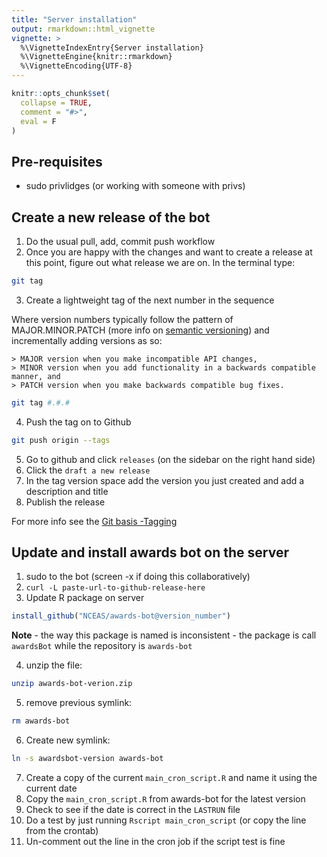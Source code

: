 ```yaml
---
title: "Server installation"
output: rmarkdown::html_vignette
vignette: >
  %\VignetteIndexEntry{Server installation}
  %\VignetteEngine{knitr::rmarkdown}
  %\VignetteEncoding{UTF-8}
---
```


```r
knitr::opts_chunk$set(
  collapse = TRUE,
  comment = "#>",
  eval = F
)
```

## Pre-requisites
- sudo privlidges (or working with someone with privs)

## Create a new release of the bot
1. Do the usual pull, add, commit push workflow
2. Once you are happy with the changes and want to create a release at this point, figure out what release we are on. In the terminal type:
```bash
git tag
```

3. Create a lightweight tag of the next number in the sequence

Where version numbers typically follow the pattern of MAJOR.MINOR.PATCH (more info on [semantic versioning](https://semver.org/)) and incrementally adding versions as so:

    > MAJOR version when you make incompatible API changes,
    > MINOR version when you add functionality in a backwards compatible manner, and
    > PATCH version when you make backwards compatible bug fixes.

```bash
git tag #.#.#
```

4. Push the tag on to Github
```bash
git push origin --tags
```

5. Go to github and click `releases` (on the sidebar on the right hand side)
6. Click the `draft a new release` 
7. In the tag version space add the version you just created and add a description and title
8. Publish the release

For more info see the [Git basis -Tagging](https://git-scm.com/book/en/v2/Git-Basics-Tagging)

## Update and install awards bot on the server

1. sudo to the bot (screen -x if doing this collaboratively)
2. `curl -L paste-url-to-github-release-here`
3. Update R package on server
```r
install_github("NCEAS/awards-bot@version_number")
```

**Note** - the way this package is named is inconsistent - the package is call `awardsBot` while the repository is `awards-bot`

4. unzip the file:
```bash
unzip awards-bot-verion.zip
```

5. remove previous symlink:
```bash
rm awards-bot
```

6. Create new symlink:
```bash
ln -s awardsbot-version awards-bot
```

7. Create a copy of the current `main_cron_script.R` and name it using the current date
8. Copy the `main_cron_script.R` from awards-bot for the latest version
9. Check to see if the date is correct in the `LASTRUN` file
10. Do a test by just running `Rscript main_cron_script` (or copy the line from the crontab)
11. Un-comment out the line in the cron job if the script test is fine